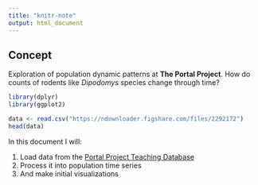 ```yaml
---
title: "knitr-note"
output: html_document
---
```


## Concept

Exploration of population dynamic patterns at **The Portal Project**.
How do counts of rodents like *Dipodomys* species change through time?
```r
library(dplyr)
library(ggplot2)
```
```r
data <- read.csv("https://ndownloader.figshare.com/files/2292172")
head(data)
```

In this document I will:

1. Load data from the [Portal Project Teaching Database](http://figshare.com/articles/Portal_Project_Teaching_Database/1314459)
2. Process it into population time series
3. And make initial visualizations